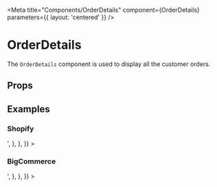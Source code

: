 

<Meta
  title="Components/OrderDetails"
  component={OrderDetails}
  parameters={{ layout: 'centered' }}
/>

# OrderDetails

The `OrderDetails` component is used to display all the customer orders.

## Props

<ArgsTable of={OrderDetails} />

## Examples

### Shopify

<Preview>
  <Story
    name="Shopify"
    decorators={getDecorators('john@shopify-platform.com', 1)}
    parameters={{
      docs: {
        source: {
          code: '<OrderDetails order={order} />',
        },
      },
    }}
  >
    <OrderDetails />
  </Story>
</Preview>

### BigCommerce

<Preview>
  <Story
    name="BigCommerce"
    decorators={getDecorators('bill@bigcommerce-platform.com')}
    parameters={{
      docs: {
        source: {
          code: '<OrderDetails order={order} />',
        },
      },
    }}
  >
    <OrderDetails />
  </Story>
</Preview>
